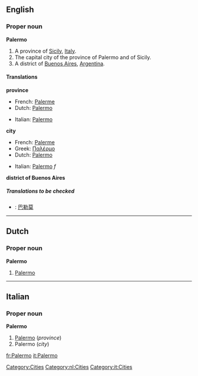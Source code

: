 ==English==
===Proper noun===
{{wikipedia}}
'''Palermo'''

#A province of [[Sicily]], [[Italy]].
#The capital city of the province of Palermo and of Sicily.
#A district of [[Buenos Aires]], [[Argentina]].

====Translations====

'''province'''
{{top}}
*French: [[Palerme]]
*Dutch: [[Palermo#Dutch|Palermo]]
{{mid}}
*Italian: [[Palermo#Italian|Palermo]]
{{bottom}}

'''city'''
{{top}}
*French: [[Palerme]]
*Greek: [[Παλέρμο]]
*Dutch: [[Palermo#Dutch|Palermo]]
{{mid}}
*Italian: [[Palermo#Italian|Palermo]] ''f''
{{bottom}}

'''district of Buenos Aires'''
{{top}}
{{mid}}
{{bottom}}

=====Translations to be checked=====
<!--Remove this section once all of the translations below have been moved into the tables above.-->
{{checktrans}}
*{{ttbc|Chinese}}: [[巴勒莫]]

[[Category:Cities]]
----

==Dutch==
===Proper noun===
'''Palermo'''

#[[Palermo#English|Palermo]]

[[Category:nl:Cities]]
----
==Italian==
===Proper noun===
'''Palermo'''

#[[Palermo#English|Palermo]] (''province'')
#Palermo (''city'')

[[Category:it:Cities]]

[[fr:Palermo]]
[[it:Palermo]]